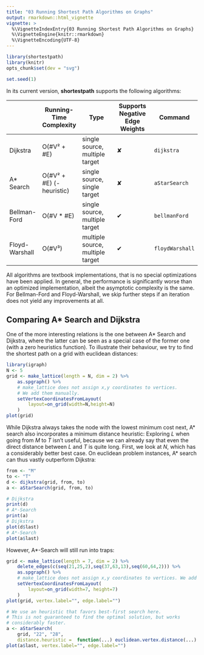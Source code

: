 ```yaml
---
title: "03 Running Shortest Path Algorithms on Graphs"
output: rmarkdown::html_vignette
vignette: >
  %\VignetteIndexEntry{03 Running Shortest Path Algorithms on Graphs}
  %\VignetteEngine{knitr::rmarkdown}
  %\VignetteEncoding{UTF-8}
---
```

```r
library(shortestpath)
library(knitr)
opts_chunk$set(dev = "svg")
```
```r
set.seed(1)
```

In its current version, **shortestpath** supports the following algorithms:

|                | Running-Time Complexity   | Type                             | Supports Negative Edge Weights | Command         |
|----------------|---------------------------|----------------------------------|--------------------------------|-----------------|
| Dijkstra       | O(#V² + #E)               | single source, multiple target   | ✘                              | `dijkstra`      |
| A* Search      | O(#V² + #E) (- heuristic) | single source, single target     | ✘                              | `aStarSearch`   |
| Bellman-Ford   | O(#V * #E)                | single source, multiple target   | ✔                              | `bellmanFord`   |
| Floyd-Warshall | O(#V³)                    | multiple source, multiple target | ✔                              | `floydWarshall` |

All algorithms are textbook implementations, that is no special optimizations have been applied. In general, the performance is significantly worse than an optimized implementation, albeit the asymptotic complexity is the same. For Bellman-Ford and Floyd-Warshall, we skip further steps if an iteration does not yield any improvements at all.

## Comparing A* Search and Dijkstra

One of the more interesting relations is the one between A* Search and Dijkstra, where the latter can be seen as a special case of the former one (with a zero heuristics function). To illustrate their behaviour, we try to find the shortest path on a grid with euclidean distances:

```r
library(igraph)
N <- 5
grid <- make_lattice(length = N, dim = 2) %>%
    as.spgraph() %>%
    # make_lattice does not assign x,y coordinates to vertices. 
    # We add them manually.
    setVertexCoordinatesFromLayout(
        layout=on_grid(width=N,height=N)
    )
plot(grid)
```

While Dijkstra always takes the node with the lowest minimum cost next, A\* search also incorporates a minimum distance heuristic: Exploring *L* when going from *M* to *T* isn't useful, because we can already say that even the direct distance between *L* and *T* is quite long. First, we look at *N*, which has a considerably better best case. On euclidean problem instances, A* search can thus vastly outperform Dijkstra:

```r
from <- "M"
to <- "T"
d <- dijkstra(grid, from, to)
a <- aStarSearch(grid, from, to)

# Dijkstra
print(d)
# A*-Search
print(a)
# Dijkstra
plot(d$last)
# A*-Search
plot(a$last)
```

However, A*-Search will still run into traps:
```r
grid <- make_lattice(length = 7, dim = 2) %>%
    delete_edges(c(seq(21,25,2),seq(37,63,13),seq(60,64,2))) %>%
    as.spgraph() %>%
    # make_lattice does not assign x,y coordinates to vertices. We add them manually.
    setVertexCoordinatesFromLayout(
        layout=on_grid(width=7, height=7)
    )
plot(grid, vertex.label="", edge.label="")

# We use an heuristic that favors best-first search here.
# This is not guaranteed to find the optimal solution, but works
# considerably faster.
a <- aStarSearch(
    grid, "22", "28", 
    distance.heuristic =  function(...) euclidean.vertex.distance(...) ** 2)
plot(a$last, vertex.label="", edge.label="")

```
